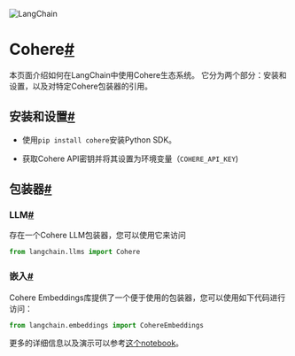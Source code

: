 

<Head>
  <script>
    {
      `(function() {
         var _hmt = _hmt || [];
(function() {
  var hm = document.createElement("script");
  hm.src = "https://hm.baidu.com/hm.js?e60fb290e204e04c5cb6f79b0ac1e697";
  var s = document.getElementsByTagName("script")[0]; 
  s.parentNode.insertBefore(hm, s);
})();
       })();`
    }
  </script>
</Head>


![LangChain](https://pica.zhimg.com/50/v2-56e8bbb52aa271012541c1fe1ceb11a2_r.gif)






Cohere[#](#cohere "永久链结到这个标题")
===========================

本页面介绍如何在LangChain中使用Cohere生态系统。 它分为两个部分：安装和设置，以及对特定Cohere包装器的引用。

安装和设置[#](#installation-and-setup "永久链结到这个标题")
---------------------------------------------

* 使用`pip install cohere`安装Python SDK。

* 获取Cohere API密钥并将其设置为环境变量（`COHERE_API_KEY`)

包装器[#](#wrappers "永久链结到这个标题")
-----------------------------

### LLM[#](#llm "永久链结到这个标题")

存在一个Cohere LLM包装器，您可以使用它来访问

```python
from langchain.llms import Cohere

```

### 嵌入[#](#embeddings "永久链结到这个标题")

Cohere Embeddings库提供了一个便于使用的包装器，您可以使用如下代码进行访问：

```python
from langchain.embeddings import CohereEmbeddings
```

更多的详细信息以及演示可以参考[这个notebook](../modules/model_io/text_embedding/examples/cohere)。

